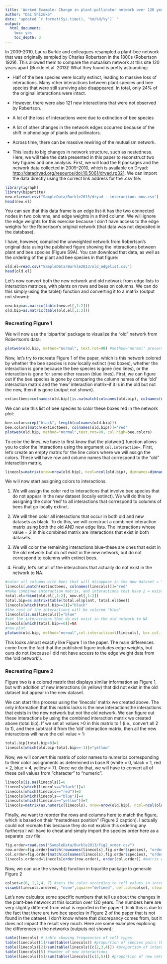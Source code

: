 ```yaml
---
title: 'Worked Example: Change in plant-pollinator network over 120 years'
author: "Dai Shizuka"
date: "updated `r format(Sys.time(), '%m/%d/%y')` "
output: 
  html_document:
    toc: yes
    toc_depth: 3
---
```


In 2009-2010, Laura Burkle and colleagues resampled a plant-bee network that was originally sampled by Charles Robertson in the 1800s (Robertson 1929). This allowed them to compare the mutualism network at this site 120 years apart (Burkle et al. 2013)! What they found is pretty astounding:

* Half of the bee species were locally extinct, leading to massive loss of interactions.
Many other interactions between plant species and bee species that were still surviving also disappeared. In total, only 24% of the original interactions were intact.

* However, there were also 121 new interactions that were not observed by Robertson.

* A lot of the loss of interactions were due to extinction of bee species

* A lot of other changes in the network edges occurred because of the shift in phenology of plants and pollinators. 

* Across time, there can be massive rewiring of the mutualism network.

* This leads to big changes in network structure, such as nestedness.
Here, we will take the data presented in this paper to reconstruct two key figures and one analysis.
First, we will load the R packages and the network data collected in 2009-2010, which is available on Dryad:  [http://datadryad.org/resource/doi:10.5061/dryad.rp321](http://datadryad.org/resource/doi:10.5061/dryad.rp321). We can import the data directly using the correct link address for the .csv file:

```r
library(igraph)
library(bipartite) 
new.el=read.csv("SampleData/Burkle2013/dryad - interactions now.csv")
head(new.el)
```

You can see that this data frame is an edge list--it has the two connected nodes in two columns, and edge weights in a third column. We will ignore the edge weights for this exercise because I don’t have access to the edge weights for the Robertson’s original network (that data was not deposited in the database).

I have, however, compiled the unweighted network from Robertson’s original data using the published figure showing the interactions between plant and bee species (Figure S9A). You can download that data, as well as the ordering of the plant and bee species in that figure:

```r
old.el=read.csv("SampleData/Burkle2013/old_edgelist.csv")
head(old.el)
```

Let’s now convert both the new network and old network from edge lists to interaction matrices, with plants on rows and bees on columns. We can do this simply using the table() function and converting it to a matrix (output not shown):

```r
new.bip=as.matrix(table(new.el[,1:2]))
old.bip=as.matrix(table(old.el[,1:2]))
```


### Recreating Figure 1
We will now use the ‘bipartite’ package to visualize the “old” network from Robertson’s data:

```r
plotweb(old.bip, method="normal", text.rot=90) #method='normal' preserves the order of species in matrix (currently alphabetical)
```

Now, let’s try to recreate Figure 1 of the paper, which is this network colored by whether the bee species is now locally extinct (red boxes), whether the interaction is gone because the bee species is gone (red lines), or the interaction is gone for some other reason (blue lines).
First, we can figure out if the bee species is gone by comparing the column names of the ‘old’ interaction matrix and the ‘new’ interaction matrix--if it is in the old but not the new, then it is gone (output not shown).

```r
extinctbees=colnames(old.bip)[is.na(match(colnames(old.bip), colnames(new.bip)))] #the match function in the bracket returns NA if the name is in old network but not the new network. extinctbees
```

We can use this list of bee species to color these boxes red in the network plot:

```r
bee.colors=rep("black", length(colnames(old.bip))) 
bee.colors[match(extinctbees, colnames(old.bip))]='red'
plotweb(old.bip, method="normal",text.rot=90, col.high=bee.colors)
```

To color the lines, we have to first know that the plotweb() function allows you to color the interactions using the argument `col.interaction=`.
First, let’s create an empty matrix for the line colors where we will assign the colors. These will have row and column names that correspond to the “old” interaction matrix.

```r
linecols=matrix(nrow=nrow(old.bip), ncol=ncol(old.bip), dimnames=dimnames(old.bip))
```

We will now start assigning colors to interactions.

(1) We will assign the color red to interactions that involve bee species that do not appear in the new dataset (locally extinct). We will do this by assigning the color ‘red’ to all interactions that correspond to columns of bees that go locally extinct.

(2) We will then color all interactions that occur in both old and new datasets as black. To do this, we will construct a combined interaction matrix using both the old AND new edge lists. The interactions whose value = 2 in this combined matrix are interactions that exist in both datasets.

(3) We will color the remaining interactions blue--these are ones that exist in the old network but do not exist in the new network, but do not correspond to columns with extinct bees.

(4) Finally, let’s set all of the interactions that actually do not exist in the network to NA.

```r
#color all columns with bees that will disappear in the new dataset = "red"
linecols[,match(extinctbees, colnames(linecols))]="red"
#make combined interaction matrix, and interactions that have 2 = exist in both datasets = "black"
total.el=rbind(old.el[,1:2], new.el[,1:2])
total.bip=as.matrix(table(total.el$plant, total.el$bee)) 
linecols[which(total.bip==2)]="black"
#the rest of the interactions will be colored "blue"
linecols[is.na(linecols)]="blue"
#set the interactions that do not exist in the old network to NA
linecols[which(total.bip==0)]=NA
#now plot
plotweb(old.bip, method="normal",col.interaction=t(linecols), bor.col.interaction=t(linecols), text.rot=90, col.high=bee.colors)
```

This looks almost exactly like Figure 1 in the paper. The main differences come from the fact that the published figure includes edge weights, but ours do not (because I did not have access to the edge weight data from the ‘old network’).


### Recreating Figure 2

Figure two is a colored matrix that displays similar information as Figure 1, but with addition of new interactions (in yellow) that did not exist in the old dataset but appear in the new dataset.

We can start this process using the ‘linecols’ matrix we created above. The only information that this matrix lacks is the new interactionsthe interactions that exists in the new network but not the old network. We can figure out these interactions by using the combined interaction matrix we created above (total.bip). If we set all values >0 in this matrix to 1 (i.e., convert all 2 to 1), and then subtract it from the ‘old’ interaction matrix, then all the new interactions will have the cell value = 1:

```r
total.bip[total.bip>0]=1 
linecols[which(old.bip-total.bip==-1)]="yellow"
```

Now, we will convert this matrix of color names to numerics corresponding to their color assignments as determined in base R (white = 0, black = 1, red = 2, blue = 4, yellow = 7). Once we do that, we will have to convert all of these cell values from “character” to “numeric”.

```r
linecols[is.na(linecols)]=0
linecols[which(linecols=="black")]=1
linecols[which(linecols=="red")]=2
linecols[which(linecols=="blue")]=4
linecols[which(linecols=="yellow")]=7
linecols=matrix(as.numeric(linecols), nrow=nrow(old.bip), ncol=ncol(old.bip), dimnames=dimnames(old.bip))
```

Finally, we want to re­order the rows and columns here to match the figure, which is based on their “nestedness position” (Figure 2 caption). I actually could not re­create this because they do not explain this ordering any further­­so I will have to cheat and simply import the species order here as a separate .csv file:

```r
fig.order=read.csv("SampleData/Burkle2013/Fig2_order.csv") 
row.order=fig.order[match(rownames(linecols),fig.order$species), "order"]
col.order=fig.order[match(colnames(linecols),fig.order$species), "order"] 
linecols.ordered=linecols[order(row.order), order(col.order)] #matrix with the species sorted as in Figure2
```

Now, we can use the visweb() function in bipartite package to generate Figure 2

```r
colset=c(0, 1,2,4, 7) #sets the color according to cell values in increasing order 
visweb(linecols.ordered, "none",square="defined", def.col=colset, clear=F) #def.cols= argument means use the defined color set
```

Let’s now calculate some specific numbers that tell us about the changes in the plant-bee network at this location over 120 years. The numbers here are very slightly different from what is reported in the paper--I think this is due to the fact that there are two bee species in Figure 2 of the paper that is not found in the dataset. I don’t know where that discrepancy comes from, but it does not impact the result very much. Here are some examples exploring the differences in the networks (outputs not shown):

```r
table(linecols) # table showing frequencies of cell types 
table(linecols)[1]/sum(table(linecols)) #proportion of species pairs that never interact
table(linecols)[2]/sum(table(linecols)[c(2,3,4)]) #proportion of interactions existing in old network that persisted to new network
table(linecols)[5] #number of new interactions
table(linecols)[5]/sum(table(linecols)[c(2,5)]) #proportion of new network links that were new.
```
